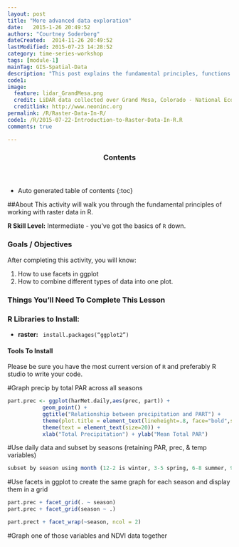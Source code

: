 ```yaml
---
layout: post
title: "More advanced data exploration"
date:   2015-1-26 20:49:52
authors: "Courtney Soderberg"
dateCreated:  2014-11-26 20:49:52
lastModified: 2015-07-23 14:28:52
category: time-series-workshop
tags: [module-1]
mainTag: GIS-Spatial-Data
description: "This post explains the fundamental principles, functions and metadata that you need to work with raster data in R."
code1: 
image:
  feature: lidar_GrandMesa.png
  credit: LiDAR data collected over Grand Mesa, Colorado - National Ecological Observatory Network (NEON)
  creditlink: http://www.neoninc.org
permalink: /R/Raster-Data-In-R/
code1: /R/2015-07-22-Introduction-to-Raster-Data-In-R.R
comments: true

---
```


<section id="table-of-contents" class="toc">
  <header>
    <h3>Contents</h3>
  </header>
<div id="drawer" markdown="1">
*  Auto generated table of contents
{:toc}
</div>
</section><!-- /#table-of-contents -->

##About
This activity will walk you through the fundamental principles of working 
with raster data in R.

**R Skill Level:** Intermediate - you've got the basics of `R` down.

<div id="objectives">

<h3>Goals / Objectives</h3>
After completing this activity, you will know:
<ol>
<li>How to use facets in ggplot</li>
<li>How to combine different types of data into one plot.</li>
</ol>

<h3>Things You'll Need To Complete This Lesson</h3>

<h3>R Libraries to Install:</h3>
<ul>
<li><strong>raster:</strong> <code> install.packages("ggplot2")</code></li>

</ul>
<h4>Tools To Install</h4>

Please be sure you have the most current version of `R` and preferably
R studio to write your code.

#Graph precip by total PAR across all seasons
```r

part.prec <- ggplot(harMet.daily,aes(prec, part)) +
           geom_point() +
           ggtitle("Relationship between precipitation and PART") +
           theme(plot.title = element_text(lineheight=.8, face="bold",size = 20)) +
           theme(text = element_text(size=20)) +
           xlab("Total Precipitation") + ylab("Mean Total PAR")

```

#Use daily data and subset by seasons (retaining PAR, prec, & temp variables)
```r

subset by season using month (12-2 is winter, 3-5 spring, 6-8 summer, 9-11 fall)

```

#Use facets in ggplot to create the same graph for each season and display them in a grid
```r

part.prec + facet_grid(. ~ season)
part.prec + facet_grid(season ~ .)

part.prect + facet_wrap(~season, ncol = 2)

```

#Graph one of those variables and NDVI data together
